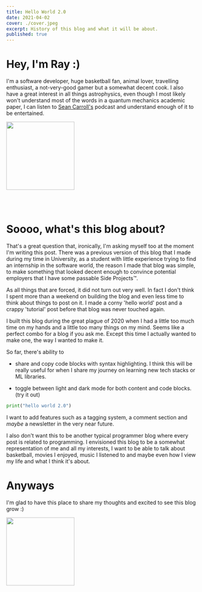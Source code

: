 ```yaml
---
title: Hello World 2.0
date: 2021-04-02
cover: ./cover.jpeg
excerpt: History of this blog and what it will be about.
published: true
---
```




# Hey, I'm Ray :) 

I'm a software developer, huge basketball fan, animal lover, travelling enthusiast, a not-very-good gamer but a somewhat decent cook. I also have a 
great interest in all things astrophysics, even though I most likely won't understand most of the words in a quantum mechanics academic paper, I can
 listen to [Sean Carroll's](https://en.wikipedia.org/wiki/Sean_M._Carroll) podcast and understand enough of it to be entertained. 

<img src="https://media.giphy.com/media/69v0ObT7bUgJWxepJt/giphy.gif" width="180" />

<br/><br/>

# Soooo, what's this blog about? 

That's a great question that, ironically, I'm asking myself too at the moment I'm writing this post. 
There was a previous version of this blog that I made during my time in University, as a student with 
little experience trying to find an internship in the software world, the reason I made 
that blog was simple, to make something that looked decent enough to convince potential employers that
I have some passable Side Projects™. 

As all things that are forced, it did not turn out very well. In fact I don't think I spent more 
than a weekend on building the blog and even less time to think about things to post on it. 
I made a corny 'hello world' post and a crappy 'tutorial' post before that blog was never touched 
again. 

I built this blog during the great plague of 2020 when I had a little too much time on my hands 
and a little too many things on my mind. Seems like a perfect combo for a blog if you ask me. Except 
this time I actually wanted to make one, the way I wanted to make it.

So far, there's ability to 
 
* share and copy code blocks with syntax highlighting. I think this will be really useful for when I share 
my journey on learning new tech stacks or ML libraries.

* toggle between light and dark mode for both content and code blocks. (try it out)
```python
print("hello world 2.0")
```


I want to add features such as a tagging system, a comment section and *maybe* a newsletter in the 
very near future.

I also don't want this to be another typical programmer blog where every post is related to 
programming. I envisioned this blog
to be a somewhat representation of me and all my interests, I want to be able to talk about 
basketball, movies I enjoyed, music I listened to and maybe even how I view my life and what I think 
it's about. 

# Anyways

I'm glad to have this place to share my thoughts and excited to see this blog grow :) 

<img src="https://media.giphy.com/media/g9582DNuQppxC/giphy.gif" width="180" />